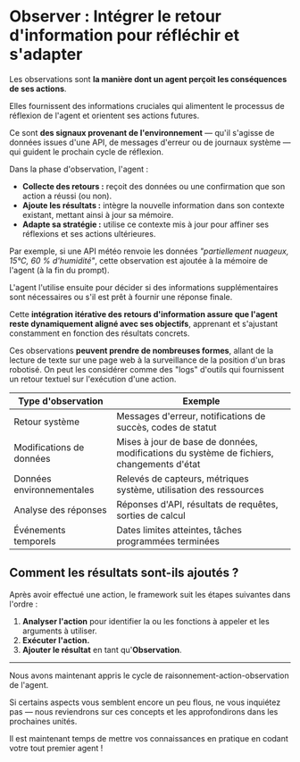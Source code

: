 # Observer : Intégrer le retour d'information pour réfléchir et s'adapter

Les observations sont **la manière dont un agent perçoit les conséquences de ses actions**.

Elles fournissent des informations cruciales qui alimentent le processus de réflexion de l'agent et orientent ses actions futures.

Ce sont **des signaux provenant de l'environnement** — qu'il s'agisse de données issues d'une API, de messages d'erreur ou de journaux système — qui guident le prochain cycle de réflexion.

Dans la phase d'observation, l'agent :

- **Collecte des retours :** reçoit des données ou une confirmation que son action a réussi (ou non).
- **Ajoute les résultats :** intègre la nouvelle information dans son contexte existant, mettant ainsi à jour sa mémoire.
- **Adapte sa stratégie :** utilise ce contexte mis à jour pour affiner ses réflexions et ses actions ultérieures.

Par exemple, si une API météo renvoie les données *"partiellement nuageux, 15°C, 60 % d'humidité"*, cette observation est ajoutée à la mémoire de l'agent (à la fin du prompt).

L'agent l'utilise ensuite pour décider si des informations supplémentaires sont nécessaires ou s'il est prêt à fournir une réponse finale.

Cette **intégration itérative des retours d'information assure que l'agent reste dynamiquement aligné avec ses objectifs**, apprenant et s'ajustant constamment en fonction des résultats concrets.

Ces observations **peuvent prendre de nombreuses formes**, allant de la lecture de texte sur une page web à la surveillance de la position d'un bras robotisé. On peut les considérer comme des "logs" d'outils qui fournissent un retour textuel sur l'exécution d'une action.

| Type d'observation         | Exemple                                                                                     |
|----------------------------|---------------------------------------------------------------------------------------------|
| Retour système             | Messages d'erreur, notifications de succès, codes de statut                                 |
| Modifications de données   | Mises à jour de base de données, modifications du système de fichiers, changements d'état   |
| Données environnementales  | Relevés de capteurs, métriques système, utilisation des ressources                           |
| Analyse des réponses       | Réponses d'API, résultats de requêtes, sorties de calcul                                     |
| Événements temporels       | Dates limites atteintes, tâches programmées terminées                                        |

## Comment les résultats sont-ils ajoutés ?

Après avoir effectué une action, le framework suit les étapes suivantes dans l'ordre :

1. **Analyser l'action** pour identifier la ou les fonctions à appeler et les arguments à utiliser.  
2. **Exécuter l'action.**  
3. **Ajouter le résultat** en tant qu'**Observation**.  

---

Nous avons maintenant appris le cycle de raisonnement-action-observation de l'agent.

Si certains aspects vous semblent encore un peu flous, ne vous inquiétez pas — nous reviendrons sur ces concepts et les approfondirons dans les prochaines unités.

Il est maintenant temps de mettre vos connaissances en pratique en codant votre tout premier agent !
